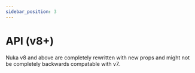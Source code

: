```yaml
---
sidebar_position: 3
---
```


# API (v8+)

Nuka v8 and above are completely rewritten with new props and might not be completely backwards compatable with v7.
